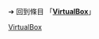 {{LSR
|article = VirtualBox
|latest_release_version = 6.1.34
|latest_release_date = {{release date and age|2022|04|19}}
}}<noinclude>

➔ 回到條目 「'''[[VirtualBox]]'''」
[[Category:最新穩定版模板|VirtualBox]]
</noinclude>
